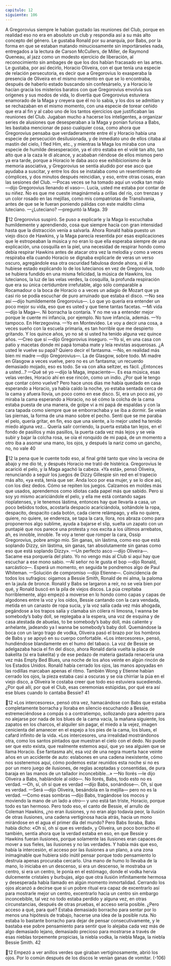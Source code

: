 ```yaml
---
capitulo: 12
siguiente: 106
---
```


A Gregorovius siempre le habían gustado las reuniones del Club, porque en
realidad eso no era en absoluto un club y respondía así a su más alto concepto
del género. Le gustaba Ronald por su anarquía, por Babs, por la forma en que se
estaban matando minuciosamente sin importárseles nada, entregados a la lectura
de Carson McCullers, de Miller, de Raymond Queneau, al jazz como un modesto
ejercicio de liberación, al reconocimiento sin ambages de que los dos habían
fracasado en las artes. Le gustaba, por así decirlo, Horacio Oliveira, con el que
tenía una especie de relación persecutoria, es decir que a Gregorovius lo
exasperaba la presencia de Oliveira en el mismo momento en que se lo
encontraba, después de haberlo estado buscando sin confesárselo, y a Horacio le
hacían gracia los misterios baratos con que Gregorovius envolvía sus orígenes y
sus modos de vida, lo divertía que Gregorovius estuviera enamorado de la Maga
y creyera que él no lo sabía, y los dos se admitían y se rechazaban en el mismo
momento, con una especie de torear ceñido que era al fin y al cabo uno de los
tantos ejercicios que justificaban las reuniones del Club. Jugaban mucho a
hacerse los inteligentes, a organizar series de alusiones que desesperaban a la
Maga y ponían furiosa a Babs, les bastaba mencionar de paso cualquier cosa,
como ahora que Gregorovius pensaba que verdaderamente entre él y Horacio
había una especie de persecución desilusionada, y de inmediato uno de ellos
citaba al mastín del cielo, I fled Him, etc., y mientras la Maga los miraba con una
especie de humilde desesperación, ya el otro estaba en el volé tan alto, tan alto
que a la caza le di alcance, y acababan riéndose de ellos mismos pero ya era
tarde, porque a Horacio le daba asco ese exhibicionismo de la memoria
asociativa, y Gregorovius se sentía aludido por ese asco que ayudaba a suscitar,
y entre los dos se instalaba como un resentimiento de cómplices, y dos minutos
después reincidían, y eso, entre otras cosas, eran las sesiones del Club.
—Pocas veces se ha tomado aquí un vodka tan malo —dijo Gregorovius
llenando el vaso—. Lucía, usted me estaba por contar de su niñez. No es que me
cueste imaginármela a orillas del río, con trenzas y un color rosado en las
mejillas, como mis compatriotas de Transilvania, antes de que se le fueran
poniendo pálidas con este maldito clima luteciano.
—¿Luteciano? —preguntó la Maga.
39

12
Gregorovius suspiró. Se puso a explicarle y la Maga lo escuchaba
humildemente y aprendiendo, cosa que siempre hacía con gran intensidad hasta
que la distracción venía a salvarla. Ahora Ronald había puesto un viejo disco de
Hawkins, y la Maga parecía resentida por esas explicaciones que le estropeaban
la música y no eran lo que ella esperaba siempre de una explicación, una
cosquilla en la piel, una necesidad de respirar hondo como debía respirar
Hawkins antes de atacar otra vez la melodía y como a veces respiraba ella
cuando Horacio se dignaba explicarle de veras un verso oscuro, agregándole esa
otra oscuridad fabulosa donde ahora, si él le hubiese estado explicando lo de los
lutecianos en vez de Gregorovius, todo se hubiera fundido en una misma
felicidad, la música de Hawkins, los lutecianos, la luz de las velas verdes, la
cosquilla, la profunda respiración que era su única certidumbre irrefutable, algo
sólo comparable a Rocamadour o la boca de Horacio o a veces un adagio de
Mozart que ya casi río se podía escuchar de puro arruinado que estaba el disco.
—No sea así —dijo humildemente Gregorovius—. Lo que yo quería era
entender un poco mejor su vida, eso que es usted y que tiene tantas facetas.
—Mi vida —dijo la Maga—. Ni borracha la contaría. Y no me va a entender
mejor porque le cuente mi infancia, por ejemplo. No tuve infancia, además.
—Yo tampoco. En Herzegovina.
—Yo en Montevideo. Le voy a decir una cosa, a veces sueño con la escuela
primaria, es tan horrible que me despierto gritando. Y los quince años, yo no sé si
usted ha tenido alguna vez quince años.
—Creo que sí —dijo Gregorovius inseguro.
—Yo sí, en una casa con patio y macetas donde mi papá tomaba mate y leía
revistas asquerosas. ¿A usted le vuelve su papá? Quiero decir el fantasma.
—No, en realidad más bien mi madre —dijo Gregorovius—. La de Glasgow,
sobre todo. Mi madre en Glasgow a veces vuelve, pero no es un fantasma; un
recuerdo demasiado mojado, eso es todo. Se va con alka seltzer, es fácil.
¿Entonces a usted...?
—Qué sé yo —dijo la Maga, impaciente—. Es esa música, esas velas verdes,
Horacio ahí en ese rincón, como un indio. ¿Por qué le tengo que contar cómo
vuelve? Pero hace unos días me había quedado en casa esperando a Horacio, ya
había caído la noche, yo estaba sentada cerca de la cama y afuera llovía, un poco
como en ese disco. Sí, era un poco así, yo miraba la cama esperando a Horacio,
no sé cómo la colcha de la cama estaba puesta de una manera, de golpe vi a mi
papá de espaldas y con la cara tapada como siempre que se emborrachaba y se
iba a dormir. Se veían las piernas, la forma de una mano sobre el pecho. Sentí
que se me paraba el pelo, quería gritar, en fin, eso que una siente, a lo mejor
usted ha tenido miedo alguna vez... Quería salir corriendo, la puerta estaba tan
lejos, en el fondo de pasillos y más pasillos, la puerta cada vez más lejos y se veía
subir y bajar la colcha rosa, se oía el ronquido de mi papá, de un momento a otro
iba a asomar una mano, los ojos, y después la nariz como un gancho, no, no vale
40

12
la pena que le cuente todo eso, al final grité tanto que vino la vecina de abajo y
me dio té, y después Horacio me trató de histérica.
Gregorovius le acarició el pelo, y la Maga agachó la cabeza. «Ya está», pensó
Oliveira, renunciando a seguir los juegos de Dizzy Gillespie sin red en el trapecio
más alto, «ya está, tenía que ser. Anda loco por esa mujer, y se lo dice así, con los
diez dedos. Cómo se repiten los juegos. Calzamos en moldes más que usados,
aprendemos como idiotas cada papel más que sabido. Pero si soy yo mismo
acariciándole el pelo, y ella me está contando sagas rioplatenses, y le tenemos
lástima, entonces hay que llevarla a casa, un poco bebidos todos, acostarla
despacio acariciándola, soltándole la ropa, despacito, despacito cada botón, cada
cierre relámpago, y ella no quiere, quiere, no quiere, se endereza, se tapa la cara,
llora, nos abraza como para proponernos algo sublime, ayuda a bajarse el slip,
suelta un zapato con un puntapié que nos parece una protesta y nos excita a los
últimos arrebatos, ah, es innoble, innoble. Te voy a tener que romper la cara,
Ossip Gregorovius, pobre amigo mío. Sin ganas, sin lástima, como eso que está
soplando Dizzy, sin lástima, sin ganas, tan absolutamente sin ganas como eso
que está soplando Dizzy».
—Un perfecto asco —dijo Oliveira—. Sacame esa porquería del plato. Yo no
vengo más al Club si aquí hay que escuchar a ese mono sabio.
—Al señor no le gusta el bop —dijo Ronald, sarcástico—. Esperá un momento,
en seguida te pondremos algo de Paul Whiteman.
—Solución de compromiso —dijo Etienne—. Coincidencia de todos los
sufragios: oigamos a Bessie Smith, Ronald de mi alma, la paloma en la jaula de
bronce.
Ronald y Babs se largaron a reír, no se veía bien por qué, y Ronald buscó en la
pila de viejos discos. La púa crepitaba horriblemente, algo empezó a moverse en
lo hondo como capas y capas de algodones entre la voz y los oídos, Bessie
cantando con la cara vendada, metida en un canasto de ropa sucia, y la voz salía
cada vez más ahogada, pegándose a los trapos salía y clamaba sin cólera ni
limosna, I wanna be somebody’s baby doll, se replegaba a la espera, una voz de
esquina y de casa atestada de abuelas, to be somebody’s baby doll, más caliente y
anhelante, jadeando ya I wanna be somebody’s baby doll.
Quemándose la boca con un largo trago de vodka, Oliveira pasó el brazo por
los hombros de Babs y se apoyó en su cuerpo confortable. «Los intercesores»,
pensó, hundiéndose blandamente en el humo del tabaco. La voz de Bessie se
adelgazaba hacia el fin del disco, ahora Ronald daría vuelta la placa de bakelita
(si era bakelita) y de ese pedazo de materia gastada renacería una vez más
Empty Bed Blues, una noche de los años veinte en algún rincón de los Estados
Unidos. Ronald había cerrado los ojos, las manos apoyadas en las rodillas
marcaban apenas el ritmo. También Wong y Etienne habían cerrado los ojos, la
pieza estaba casi a oscuras y se oía chirriar la púa en el viejo disco, a Oliveira le
costaba creer que todo eso estuviera sucediendo. ¿Por qué allí, por qué el Club,
esas ceremonias estúpidas, por qué era así ese blues cuando lo cantaba Bessie?
41

12
«Los intercesores», pensó otra vez, hamacándose con Babs que estaba
completamente borracha y lloraba en silencio escuchando a Bessie,
estremeciéndose a compás o a contratiempo, sollozando para adentro para no
alejarse por nada de los blues de la cama vacía, la mañana siguiente, los zapatos
en los charcos, el alquiler sin pagar, el miedo a la vejez, imagen cenicienta del
amanecer en el espejo a los pies de la cama, los blues, el cafard infinito de la vida.
«Los intercesores, una irrealidad mostrándonos otra, como los santos pintados
que muestran el cielo con el dedo. No puede ser que esto exista, que realmente
estemos aquí, que yo sea alguien que se llama Horacio. Ese fantasma ahí, esa voz
de una negra muerta hace veinte años en un accidente de auto: eslabones en una
cadena inexistente, cómo nos sostenemos aquí, cómo podemos estar reunidos
esta noche si no es por un mero juego de ilusiones, de reglas aceptadas y
consentidas, de pura baraja en las manos de un tallador inconcebible...»
—No llorés —le dijo Oliveira a Babs, hablándole al oído—. No llorés, Babs,
todo esto no es verdad.
—Oh, sí, oh sí que es verdad —dijo Babs, sonándose—. Oh, sí que es verdad.
—Será —dijo Oliveira, besándola en la mejilla— pero no es la verdad.
—Como esas sombras —dijo Babs, tragándose los mocos y moviendo la mano
de un lado a otro— y uno está tan triste, Horacio, porque todo es tan hermoso.
Pero todo eso, el canto de Bessie, el arrullo de Coleman Hawkins, ¿no eran
ilusiones, y no eran algo todavía peor, la ilusión de otras ilusiones, una cadena
vertiginosa hacia atrás, hacia un mono mirándose en el agua el primer día del
mundo? Pero Babs lloraba, Babs había dicho: «Oh sí, oh sí que es verdad», y
Oliveira, un poco borracho él también, sentía ahora que la verdad estaba en eso,
en que Bessie y Hawkins fueran ilusiones, porque solamente las ilusiones eran
capaces de mover a sus fieles, las ilusiones y no las verdades. Y había más que
eso, había la intercesión, el acceso por las ilusiones a un plano, a una zona
inimaginable que hubiera sido inútil pensar porque todo pensamiento lo destruía
apenas procuraba cercarlo. Una mano de humo lo llevaba de la mano, lo iniciaba
en un descenso, si era un descenso, le mostraba un centro, si era un centro, le
ponía en el estómago, donde el vodka hervía dulcemente cristales y burbujas,
algo que otra ilusión infinitamente hermosa y desesperada había llamado en
algún momento inmortalidad. Cerrando los ojos alcanzó a decirse que si un
pobre ritual era capaz de excentrarlo así para mostrarle mejor un centro,
excentrarlo hacia un centro sin embargo inconcebible, tal vez no todo estaba
perdido y alguna vez, en otras circunstancias, después de otras pruebas, el
acceso sería posible. ¿Pero acceso a qué, para qué? Estaba demasiado borracho
para sentar por lo menos una hipótesis de trabajo, hacerse una idea de la posible
ruta. No estaba lo bastante borracho para dejar de pensar consecutivamente, y le
bastaba ese pobre pensamiento para sentir que lo alejaba cada vez más de algo
demasiado lejano, demasiado precioso para mostrarse a través de esas nieblas
torpemente propicias, la niebla vodka, la niebla Maga, la niebla Bessie Smith.
42

12
Empezó a ver anillos verdes que giraban vertiginosamente, abrió los ojos. Por lo
común después de los discos le venían ganas de vomitar.
(-106)
